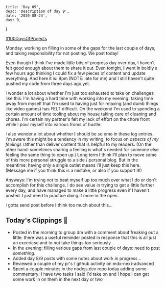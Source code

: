     title: 'Day 09',
    desc: 'Description of day 9',
    date: '2020-08-24',
    day: 9,
}

[#100DaysOfProjects](./)

Monday: working on filling in some of the gaps for the last couple of days, and
taking responsibility for not posting. We post today!

Even though I think I've made little bits of progress day over day, I haven't
felt good enough about them to share it out. Even tonight, I went in boldly a
few hours ago thinking I could fix a few pieces of content and update
everything. And here it is: 9pm (NOTE: late for me) and I still haven't quite
pushed my code from three days ago yet.

I wonder a lot about whether I'm just too exhausted to take on challenges like
this. I'm having a hard time with working into my evening: taking time away from
myself that I'm used to having just for relaxing (and dumb things like video
games) has FELT difficult. On the weekend I'm used to spending a certain amount
of time tooling about my house taking care of cleaning and chores. I'm certain
my partner's felt my lack of effort on the chore front while I pour myself into
various froms of hustle.

I also wonder a lot about whether I should be so emo in these log entries. I'm
aware this might be a tendency in my writing, to focus on _aspects of my
feelings_ rather than deliver content that is helpful to my readers. (On the
other hand: sometimes sharing a feeling is what's needed for someone else
feeling the same thing to open up.) Long term I think I'll plan to move some of
this more personal struggle to a side / personal blog. But in the meantime:
having only a single outlet means I'll just keep this here. (Message me if you
think this is a mistake, or also if you support it!)

Anyways: I'm trying not to beat myself up too much over what I do or don't
accomplish for this challenge. I do see value in trying to get a little further
every day, and have managed to make a little progress even if I haven't posted.
I just need to practice doing it more in the open.

I gotta send post before I think too much about this...

## Today's Clippings 🍃

-   Posted in the morning to group dm with a comment about freaking out a
    little: there was a useful reminder posted in response that this is all just
    an excericse and to not take things too seriously
-   In the evening: filling various gaps from last couple of days: need to post
    _something_.
-   Added day 8/9 posts with some notes about work in progress...
-   Reviewed a couple of my pr's / github activity on mdx-next-advanced
-   Spent a couple minutes in the nodejs.dev repo today adding some commentary;
    I have two tasks I said I'd take on and I hope I can get some work in on
    them in the next day or two

